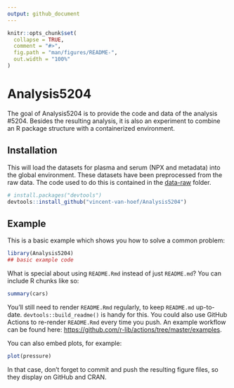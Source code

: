 ```yaml
---
output: github_document
---
```


<!-- README.md is generated from README.Rmd. Please edit that file -->

```r
knitr::opts_chunk$set(
  collapse = TRUE,
  comment = "#>",
  fig.path = "man/figures/README-",
  out.width = "100%"
)
```

# Analysis5204

<!-- badges: start -->
<!-- badges: end -->

The goal of Analysis5204 is to provide the code and data of the analysis #5204. Besides the resulting analysis, it is also an experiment to combine an R package structure with a containerized environment. 

## Installation

This will load the datasets for plasma and serum (NPX and metadata) into the global environment. These datasets have been preprocessed from the raw data. The code used to do this is contained in the [data-raw](data-raw) folder.

``` r
# install.packages("devtools")
devtools::install_github("vincent-van-hoef/Analysis5204")
```
## Example

This is a basic example which shows you how to solve a common problem:

```r
library(Analysis5204)
## basic example code
```

What is special about using `README.Rmd` instead of just `README.md`? You can include R chunks like so:

```r
summary(cars)
```

You'll still need to render `README.Rmd` regularly, to keep `README.md` up-to-date. `devtools::build_readme()` is handy for this. You could also use GitHub Actions to re-render `README.Rmd` every time you push. An example workflow can be found here: <https://github.com/r-lib/actions/tree/master/examples>.

You can also embed plots, for example:

```r
plot(pressure)
```

In that case, don't forget to commit and push the resulting figure files, so they display on GitHub and CRAN.
